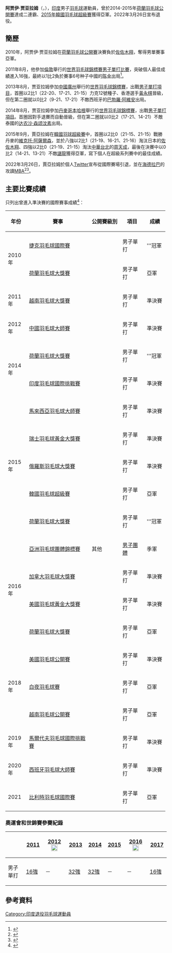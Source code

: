 {{noteTA|G1=Badminton}}
{{Infobox 羽球選手
| playername              = 阿贾伊·贾亚拉姆
| romaji                  = {{lang|en|Ajay Jayaram}}
| image                   = File:Ajay Jayaram.jpg
| size                    = 
| caption                 = 
| birth_name              = 
| date_of_birth           = {{birth_date_and_age|1987|9|28}}<ref name="Profile">{{cite web|title=Ajay Jayaram - Profile|url=https://bwf.tournamentsoftware.com/player-profile/c4e68a77-f815-443a-b109-f19a91ba687a/biography|publisher=[[世界羽毛球聯合會|BWF]]|accessdate=2022-03-30|archive-date=2022-03-30|archive-url=https://web.archive.org/web/20220330102911/https://bwf.tournamentsoftware.com/player-profile/c4e68a77-f815-443a-b109-f19a91ba687a/biography|dead-url=no|language=en}}</ref>
| place_of_birth          = {{IND}}[[清奈|清奈]]<ref name="Profile"/>
| height                  = 
| weight                  = 
| event                   = 男子單打
| country                  = {{IND}}
| years_started           = 
| handedness              = 右手<ref name="Profile"/>
| coach                   = 
| highest_ranking         = 第13位（男單）
| date_of_highest_ranking = 2017年6月15日<ref name="highest-ranking">{{cite web|url=https://bwf.tournamentsoftware.com/ranking/category.aspx?id=13696&category=472 |title=BWF World Ranking - Ranking of Ajay Jayaram (55351) |publisher=BWF |date=2017-06-15 |accessdate=2022-03-30 |language=en |deadurl=no |archivedate=2022-03-30 |archiveurl=https://web.archive.org/web/20220330103404/https://bwf.tournamentsoftware.com/ranking/player.aspx?id=13696&player=108876}}</ref>
| current_ranking         = 
| date_of_current_ranking = 
| played                  = 274勝–200負（男單）
| titles                  = 
| bwf_profile             = C4E68A77-F815-443A-B109-F19A91BA687A
| bwf_id                  = 55351
| updated                 = 2022年3月30日
}}
{{MedalTableTop|width=286px}}
{{MedalSport | 男子[[羽毛球|羽毛球]]}}
{{MedalCountry | {{IND}}}}
{{MedalCompetition | [[亞洲羽毛球團體錦標賽|亞洲羽毛球團體錦標賽]]}}
{{MedalBronze | [[2016年亞洲羽毛球團體錦標賽|2016年 海得拉巴]] | [[2016年亞洲羽毛球團體錦標賽男子團體比賽|男子團體]] }}
{{MedalBottom}}
'''阿贾伊·贾亚拉姆'''（{{lang|en|Ajay Jayaram}}，{{bd|1987年|9月28日}}），[[印度|印度]]男子[[羽毛球|羽毛球]]運動員，曾於2014-2015年[[荷蘭羽毛球公開賽|荷蘭羽毛球公開賽]]達成二連霸、[[2015年韓國羽毛球超級賽|2015年韓國羽毛球超級賽]]獲得亞軍。2022年3月26日宣布退役。

==簡歷==
2010年，阿贾伊·贾亚拉姆在[[荷蘭羽毛球公開賽|荷蘭羽毛球公開賽]]決賽負於[[佐佐木翔|佐佐木翔]]，奪得男單賽事亞軍。

2011年8月，他參加[[倫敦|倫敦]]舉行的[[2011年世界羽毛球錦標賽|世界羽毛球錦標賽]][[2011年世界羽毛球錦標賽-男子單打|男子單打比賽]]，突破個人最佳成績進入16強，最終以1比2負於賽事6号种子中國的[[陈金|陈金]]出局<ref>{{cite news|title=世锦赛陈金逆转进八强 杜鹏宇惨遭佐佐木翔翻盘|url=http://sports.163.com/11/0812/00/7B7GAKUC00051CAQ.html|newspaper=[[网易|网易]]体育|date=2011-08-12|accessdate=2011-12-03|archive-date=2019-07-13|archive-url=https://web.archive.org/web/20190713171032/http://sports.163.com/11/0812/00/7B7GAKUC00051CAQ.html|dead-url=yes|language=zh}}</ref>。

2013年8月，贾亚拉姆參加[[中國|中國]][[廣州|廣州]]舉行的[[2013年世界羽毛球錦標賽|世界羽毛球錦標賽]]，出戰[[2013年世界羽毛球錦標賽男子單打項目|男子單打項目]]，首圈以2比1（22-20、17-21、21-15）力克12號種子、香港選手[[黃永棋|黃永棋]]晉級，但在第二圈就以0比2（9-21、17-21）不敵西班牙的[[巴勃羅·阿維安|巴勃羅·阿維安]]出局。

2014年8月，贾亚拉姆參加[[丹麥|丹麥]][[哥本哈根|哥本哈根]]舉行的[[2014年世界羽毛球錦標賽|世界羽毛球錦標賽]]，出戰[[2014年世界羽毛球錦標賽男子單打項目|男子單打項目]]。首圈因對手退賽而自動晉級，但在第二圈就以0比2（17-21、14-21）不敵泰國的[[达农沙·森颂汶素|达农沙·森颂汶素]]出局。

2015年9月，賈亞拉姆在[[2015年韓國羽毛球超級賽|韓國羽球超級賽]]中，首圈以2比0（21-15、21-15）戰勝丹麥的[[維克托·阿薩爾森|維克托·阿薩爾森]]，並於八強以2比1（21-19、16-21、21-16）淘汰日本的[[佐佐木翔|佐佐木翔]]、四強以2比0（21-19、21-15）淘汰[[中華台北|中華台北]]的[[周天成|周天成]]，最後在決賽中以0比2（14-21、13-21）不敵[[諶龍|諶龍]]獲得亞軍，寫下個人在超級系列賽中的最佳成績。

2022年3月26日，賈亞拉姆於個人[[Twitter|Twitter]]宣布從國際賽場引退，並在[[海德拉巴_(印度)|海德拉巴]]的{{tsl|en|Indian School of Business|印度商學院}}攻讀[[MBA|MBA]]<ref>{{cite news |url=https://www.newindianexpress.com/cities/bengaluru/2022/mar/28/racquets-down-and-its-academics-forajay-jayaram-2434863.html |title=Racquets down and its academics for Ajay Jayaram |publisher=The New Indian Express |date=2022-03-28 |accessdate=2022-03-30 |language=en |deadurl=no |archivedate=2022-03-30 |archiveurl=https://web.archive.org/web/20220330102423/https://www.newindianexpress.com/cities/bengaluru/2022/mar/28/racquets-down-and-its-academics-forajay-jayaram-2434863.html}}</ref><ref>{{cite news |url=https://sports.ltn.com.tw/news/breakingnews/3875001 |title=羽球》退休後變學霸！印度34歲好手獲頂尖商學院獎學金攻讀MBA |publisher=[[自由時報|自由時報]] |date=2022-03-29 |accessdate=2022-03-30 |language=zh |deadurl=no |archivedate=2022-03-30 |archiveurl=https://web.archive.org/web/20220330094800/https://sports.ltn.com.tw/news/breakingnews/3875001}}</ref>。

==主要比賽成績==
只列出曾進入準決賽的國際賽事成績<ref>{{cite web|url=https://bwf.tournamentsoftware.com/player-profile/c4e68a77-f815-443a-b109-f19a91ba687a/tournaments |title=Ajay Jayaram - Tournaments |publisher=BWF |accessdate=2022-03-30 |language=en |deadurl=no |archivedate=2022-03-30 |archiveurl=https://web.archive.org/web/20220330104331/https://bwf.tournamentsoftware.com/player-profile/c4e68a77-f815-443a-b109-f19a91ba687a/tournaments}}</ref>：
{| class=wikitable style="text-align:center; font-size:small;" 
!width="50"|年份
!width="180"|賽事
!width="80"|公開賽級別
!width="60"|項目
!width="50"|成績
|-
!rowspan="2"|2010年
|[[2010年捷克羽毛球國際賽|捷克羽毛球國際賽]]
|{{BWFIC}}
|男子單打
|bgcolor="gold"|'''冠軍
|-
|[[2010年荷蘭羽毛球大獎賽|荷蘭羽毛球大獎賽]]
|{{BWFGP}}
|男子單打
|bgcolor="silver"|亞軍
|-
!rowspan="1"|2011年
|[[2011年越南羽毛球大獎賽|越南羽毛球大獎賽]]
|{{BWFGP}}
|男子單打
|bgcolor="#b8860b"|準決賽
|-
!rowspan="1"|2012年
|[[2012年中國羽毛球大師賽|中國羽毛球大師賽]]
|{{BWFSS}}
|男子單打
|bgcolor="#b8860b"|準決賽
|-
!rowspan="2"|2014年
|[[2014年荷蘭羽毛球大獎賽|荷蘭羽毛球大獎賽]]
|{{BWFGP}}
|男子單打
|bgcolor="gold"|'''冠軍
|-
|[[2014年印度羽毛球國際挑戰賽|印度羽毛球國際挑戰賽]]
|{{BWFIC}}
|男子單打
|bgcolor="#b8860b"|準決賽
|-
!rowspan="5"|2015年
|[[2015年馬來西亞羽毛球大師賽|馬來西亞羽毛球大師賽]]
|{{BWFGPG}}
|男子單打
|bgcolor="#b8860b"|準決賽
|-
|[[2015年瑞士羽毛球黃金大獎賽|瑞士羽毛球黃金大獎賽]]
|{{BWFGPG}}
|男子單打
|bgcolor="#b8860b"|準決賽
|-
|[[2015年俄羅斯羽毛球大獎賽|俄羅斯羽毛球大獎賽]]
|{{BWFGP}}
|男子單打
|bgcolor="#b8860b"|準決賽
|-
|[[2015年韓國羽毛球超級賽|韓國羽毛球超級賽]]
|{{BWFSS}}
|男子單打
|bgcolor="silver"|亞軍
|-
|[[2015年荷蘭羽毛球大獎賽|荷蘭羽毛球大獎賽]]
|{{BWFGP}}
|男子單打
|bgcolor="gold"|'''冠軍
|-
!rowspan="4"|2016年
|[[2016年亞洲羽毛球團體錦標賽|亞洲羽毛球團體錦標賽]]
|其他
|[[2016年亞洲羽毛球團體錦標賽男子團體比賽|男子團體]]
|bgcolor="#b8860b"|季軍
|-
|[[2016年加拿大羽毛球大獎賽|加拿大羽毛球大獎賽]]
|{{BWFGP}}
|男子單打
|bgcolor="#b8860b"|準決賽
|-
|[[2016年美國羽毛球黃金大獎賽|美國羽毛球黃金大獎賽]]
|{{BWFGPG}}
|男子單打
|bgcolor="#b8860b"|準決賽
|-
|[[2016年荷蘭羽毛球大獎賽|荷蘭羽毛球大獎賽]]
|{{BWFGP}}
|男子單打
|bgcolor="silver"|亞軍
|-
!rowspan="3"|2018年
|[[2018年美國羽毛球公開賽|美國羽毛球公開賽]]
|{{BWF300}}
|男子單打
|bgcolor="#b8860b"|準決賽
|-
|[[2018年白夜羽毛球賽|白夜羽毛球賽]]
|{{BWFIC}}
|男子單打
|bgcolor="silver"|亞軍
|-
|[[2018年越南羽毛球公開賽|越南羽毛球公開賽]]
|{{BWF100}}
|男子單打
|bgcolor="silver"|亞軍
|-
!rowspan="1"|2019年
|[[2019年馬爾代夫羽毛球國際挑戰賽|馬爾代夫羽毛球國際挑戰賽]]
|{{BWFIC}}
|男子單打
|bgcolor="#b8860b"|準決賽
|-
!rowspan="1"|2020年
|[[2020年西班牙羽毛球大師賽|西班牙羽毛球大師賽]]
|{{BWF300}}
|男子單打
|bgcolor="#b8860b"|準決賽
|-
!rowspan="1"|2021
|[[2021年比利時羽毛球國際賽|比利時羽毛球國際賽]]
|{{BWFIC}}
|男子單打
|bgcolor="silver"|亞軍
|}
{{BWF賽事級別索引}}

===奧運會和世錦賽參賽紀錄===
{| class=wikitable style="text-align:center; font-size:small;" 
!
!width="50"|[[2011年世界羽毛球錦標賽|2011]]
!width="80"|[[2012年夏季奧林匹克運動會羽毛球比賽|2012]] [[File:Olympic_rings_without_rims.svg|20px]]
!width="50"|[[2013年世界羽毛球錦標賽|2013]]
!width="50"|[[2014年世界羽毛球錦標賽|2014]]
!width="50"|[[2015年世界羽毛球錦標賽|2015]]
!width="80"|[[2016年夏季奧林匹克運動會羽毛球比賽|2016]] [[File:Olympic_rings_without_rims.svg|20px]]
!width="50"|[[2017年世界羽毛球錦標賽|2017]]
|-
!width="80"|男子單打
|[[2011年世界羽毛球錦標賽男子單打項目|16強]]
|－
|[[2013年世界羽毛球錦標賽男子單打項目|32強]]
|[[2014年世界羽毛球錦標賽男子單打項目|32強]]
|－
|－
|[[2017年世界羽毛球錦標賽男子單打項目|16強]]
|}

==參考資料==
{{reflist}}

{{DEFAULTSORT:Jayaram, Ajay}}
[[Category:印度退役羽毛球運動員|Category:印度退役羽毛球運動員]]